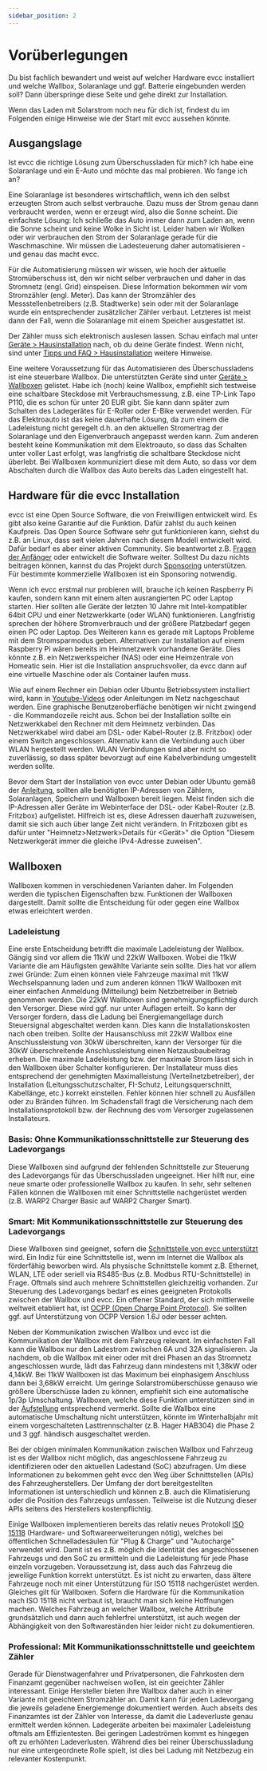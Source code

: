 ```yaml
---
sidebar_position: 2
---
```



# Vorüberlegungen

Du bist fachlich bewandert und weist auf welcher Hardware evcc installiert und welche Wallbox, Solaranlage und ggf. Batterie eingebunden werden soll? Dann überspringe diese Seite und gehe direkt zur Installation.

Wenn das Laden mit Solarstrom noch neu für dich ist, findest du im Folgenden einige Hinweise wie der Start mit evcc aussehen könnte.

## Ausgangslage

Ist evcc die richtige Lösung zum Überschussladen für mich? Ich habe eine Solaranlage und ein E-Auto und möchte das mal probieren. Wo fange ich an?

Eine Solaranlage ist besonderes wirtschaftlich, wenn ich den selbst erzeugten Strom auch selbst verbrauche. Dazu muss der Strom genau dann verbraucht werden, wenn er erzeugt wird, also die Sonne scheint. Die einfachste Lösung: Ich schließe das Auto immer dann zum Laden an, wenn die Sonne scheint und keine Wolke in Sicht ist. Leider haben wir Wolken oder wir verbrauchen den Strom der Solaranlage gerade für die Waschmaschine. Wir müssen die Ladesteuerung daher automatisieren - und genau das macht evcc.

Für die Automatisierung müssen wir wissen, wie hoch der aktuelle Stromüberschuss ist, den wir nicht selber verbrauchen und daher in das Stromnetz (engl. Grid) einspeisen. Diese Information bekommen wir vom Stromzähler (engl. Meter). Das kann der Stromzähler des Messstellenbetreibers (z.B. Stadtwerke) sein oder mit der Solaranlage wurde ein entsprechender zusätzlicher Zähler verbaut. Letzteres ist meist dann der Fall, wenn die Solaranlage mit einem Speicher ausgestattet ist. 

Der Zähler muss sich elektronisch auslesen lassen. Schau einfach mal unter [Geräte > Hausinstallation](/docs/devices/meters) nach, ob du deine Geräte findest. Wenn nicht, sind unter [Tipps und FAQ > Hausinstallation](/docs/guides/meters) weitere Hinweise.

Eine weitere Voraussetzung für das Automatisieren des Überschussladens ist eine steuerbare Wallbox. Die unterstützten Geräte sind unter [Geräte > Wallboxen](/docs/devices/chargers) gelistet. Habe ich (noch) keine Wallbox, empfiehlt sich testweise eine schaltbare Steckdose mit Verbrauchsmessung, z.B. eine TP-Link Tapo P110, die es schon für unter 20 EUR gibt. Sie kann dann später zum Schalten des Ladegerätes für E-Roller oder E-Bike verwendet werden. Für das Elektroauto ist das keine dauerhafte Lösung, da zum einem die Ladeleistung nicht geregelt d.h. an den aktuellen Stromertrag der Solaranlage und den Eigenverbrauch angepasst werden kann. Zum anderen besteht keine Kommunikation mit dem Elektroauto, so dass das Schalten unter voller Last erfolgt, was langfristig die schaltbare Steckdose nicht überlebt. Bei Wallboxen kommuniziert diese mit dem Auto, so dass vor dem Abschalten durch die Wallbox das Auto bereits das Laden eingestellt hat. 

## Hardware für die evcc Installation

evcc ist eine Open Source Software, die von Freiwilligen entwickelt wird. Es gibt also keine Garantie auf die Funktion. Dafür zahlst du auch keinen Kaufpreis. Das Open Source Software sehr gut funktionieren kann, siehst du z.B. an Linux, dass seit vielen Jahren nach diesem Modell entwickelt wird. Dafür bedarf es aber einer aktiven Community. Sie beantwortet z.B. [Fragen der Anfänger](https://github.com/evcc-io/evcc/discussions/categories/erste-hilfe) oder entwickelt die Software weiter. Solltest Du dazu nichts beitragen können, kannst du das Projekt durch [Sponsoring](/docs/sponsorship) unterstützen. Für bestimmte kommerzielle Wallboxen ist ein Sponsoring notwendig.

Wenn ich evcc erstmal nur probieren will, brauche ich keinen Raspberry Pi kaufen, sondern kann mit einem alten ausrangierten PC oder Laptop starten. Hier sollten alle Geräte der letzten 10 Jahre mit Intel-kompatibler 64bit CPU und einer Netzwerkkarte (oder WLAN) funktionieren. Langfristig sprechen der höhere Stromverbrauch und der größere Platzbedarf gegen einen PC oder Laptop. Des Weiteren kann es gerade mit Laptops Probleme mit dem Stromsparmodus geben. Alternativen zur Installation auf einem Raspberry Pi wären bereits im Heimnetzwerk vorhandene Geräte. Dies könnte z.B. ein Netzwerkspeicher (NAS) oder eine Heimzentrale von Homeatic sein. Hier ist die Installation anspruchsvoller, da evcc dann auf eine virtuelle Maschine oder als Container laufen muss.  

Wie auf einem Rechner ein Debian oder Ubuntu Betriebssystem installiert wird, kann in [Youtube-Videos](https://www.youtube.com/results?search_query=debian+installieren+deutsch) oder Anleitungen im Netz nachgeschaut werden. Eine graphische Benutzeroberfläche benötigen wir nicht zwingend - die Kommandozeile reicht aus. 
Schon bei der Installation sollte ein Netzwerkkabel den Rechner mit dem Heimnetz verbinden. Das Netzwerkkabel wird dabei am DSL- oder Kabel-Router (z.B. Fritzbox) oder einem Switch angeschlossen. Alternativ kann die Verbindung auch über WLAN hergestellt werden. WLAN Verbindungen sind aber nicht so zuverlässig, so dass später bevorzugt auf eine Kabelverbindung umgestellt werden sollte.

Bevor dem Start der Installation von evcc unter Debian oder Ubuntu gemäß der [Anleitung](/docs/installation/linux), sollten alle benötigten IP-Adressen von Zählern, Solaranlagen, Speichern und Wallboxen bereit liegen. Meist finden sich die IP-Adressen aller Geräte im Webinterface der DSL- oder Kabel-Router (z.B. Fritzbox) aufgelistet. Hilfreich ist es, diese Adressen dauerhaft zuzuweisen, damit sie sich auch über lange Zeit nicht verändern. In Fritzboxen gibt es dafür unter "Heimnetz>Netzwerk>Details für <Gerät>" die Option "Diesem Netzwerkgerät immer die gleiche IPv4-Adresse zuweisen".

## Wallboxen

Wallboxen kommen in verschiedenen Varianten daher. Im Folgenden werden die typischen Eigenschaften bzw. Funktionen der Wallboxen dargestellt. Damit sollte die Entscheidung für oder gegen eine Wallbox etwas erleichtert werden.

### Ladeleistung

Eine erste Entscheidung betrifft die maximale Ladeleistung der Wallbox. Gängig sind vor allem die 11kW und 22kW Wallboxen. Wobei die 11kW Variante die am Häufigsten gewählte Variante sein sollte. Dies hat vor allem zwei Gründe: Zum einen können viele Fahrzeuge maximal mit 11kW Wechselspannung laden und zum anderen können 11kW Wallboxen mit einer einfachen Anmeldung (Mitteilung) beim Netzbetreiber in Betrieb genommen werden. Die 22kW Wallboxen sind genehmigungspflichtig durch den Versorger. Diese wird ggf. nur unter Auflagen erteilt. So kann der Versorger fordern, dass die Ladung bei Energiemangellage durch Steuersignal abgeschaltet werden kann. Dies kann die Installationskosten nach oben treiben. Sollte der Hausanschluss mit 22kW Wallbox eine Anschlussleistung von 30kW überschreiten, kann der Versorger für die 30kW überschreitende Anschlussleistung einen Netzausbaubeitrag erheben. 
Die maximale Ladeleistung bzw. der maximale Strom lässt sich in den Wallboxen über Schalter konfigurieren. Der Installateur muss dies entsprechend der genehmigten Maximalleistung (Verteilnetzbetreiber), der Installation (Leitungsschutzschalter, FI-Schutz, Leitungsquerschnitt, Kabellänge, etc.) korrekt einstellen. Fehler können hier schnell zu Ausfällen oder zu Bränden führen. Im Schadensfall fragt die Versicherung nach dem Installationsprotokoll bzw. der Rechnung des vom Versorger zugelassenen Installateurs. 

### Basis: Ohne Kommunikationsschnittstelle zur Steuerung des Ladevorgangs

  Diese Wallboxen sind aufgrund der fehlenden Schnittstelle zur Steuerung des Ladevorgangs für das Überschussladen ungeeignet. Hier hilft nur, eine neue smarte oder professionelle Wallbox zu kaufen. In sehr, sehr seltenen Fällen können die Wallboxen mit einer Schnittstelle nachgerüstet werden (z.B. WARP2 Charger Basic auf WARP2 Charger Smart).

### Smart: Mit Kommunikationsschnittstelle zur Steuerung des Ladevorgangs

  Diese Wallboxen sind geeignet, sofern die [Schnittstelle von evcc unterstützt](/docs/devices/chargers) wird. Ein Indiz für eine Schnittstelle ist, wenn im Internet die Wallbox als förderfähig beworben wird. Als physische Schnittstelle kommt z.B. Ethernet, WLAN, LTE oder seriell via RS485-Bus (z.B. Modbus RTU-Schnittstelle) in Frage. Oftmals sind auch mehrere Schnittstellen gleichzeitig vorhanden. Zur Steuerung des Ladevorgangs bedarf es eines geeigneten Protokolls zwischen der Wallbox und evcc. Ein offener Standard, der sich mittlerweile weltweit etabliert hat, ist [OCPP (Open Charge Point Protocol)](https://de.wikipedia.org/wiki/OCPP). Sie sollten ggf. auf Unterstützung von OCPP Version 1.6J oder besser achten.

  Neben der Kommunikation zwischen Wallbox und evcc ist die Kommunikation der Wallbox mit dem Fahrzeug relevant. Im einfachsten Fall kann die Wallbox nur den Ladestrom zwischen 6A und 32A signalisieren. Ja nachdem, ob die Wallbox mit einer oder mit drei Phasen an das Stromnetz angeschlossen wurde, lädt das Fahrzeug dann mindestens mit 1,38kW oder 4,14kW. Bei 11kW Wallboxen ist das Maximum bei einphasigem Anschluss dann bei 3,68kW erreicht. Um geringe Solarstromüberschüsse genauso wie größere Überschüsse laden zu können, empfiehlt sich eine automatische 1p/3p Umschaltung. Wallboxen, welche diese Funktion unterstützen sind in der [Aufstellung](/docs/devices/chargers) entsprechend vermerkt. Sollte die Wallbox eine automatische Umschaltung nicht unterstützen, könnte im Winterhalbjahr mit einem vorgeschalteten Lasttrennschalter (z.B. Hager HAB304) die Phase 2 und 3 ggf. händisch ausgeschaltet werden.

  Bei der obigen minimalen Kommunikation zwischen Wallbox und Fahrzeug ist es der Wallbox nicht möglich, das angeschlossene Fahrzeug zu identifizieren oder den aktuellen Ladestand (SoC) abzufragen. Um diese Informationen zu bekommen geht evcc den Weg über Schnittstellen (APIs) des Fahrzeugherstellers. Der Umfang der dort bereitgestellten Informationen ist unterschiedlich und können z.B. auch die Klimatisierung oder die Position des Fahrzeugs umfassen. Teilweise ist die Nutzung dieser APIs seitens des Herstellers kostenpflichtig. 

  Einige Wallboxen implementieren bereits das relativ neues Protokoll [ISO 15118](https://de.wikipedia.org/wiki/ISO_15118) (Hardware- und Softwareerweiterungen nötig), welches bei öffentlichen Schnelladesäulen für "Plug & Charge" und "Autocharge" verwendet wird. Damit ist es z.B. möglich die Identität des angeschlossenen Fahrzeugs und den SoC zu ermitteln und die Ladeleistung für jede Phase einzeln vorzugeben. Voraussetzung ist, dass auch das Fahrzeug die jeweilige Funktion korrekt unterstützt. Es ist nicht zu erwarten, dass ältere Fahrzeuge noch mit einer Unterstützung für ISO 15118 nachgerüstet werden. Gleiches gilt für Wallboxen. Sofern die Hardware für die Kommunikation nach ISO 15118 nicht verbaut ist, braucht man sich keine Hoffnungen machen. Welches Fahrzeug an welcher Wallbox, welche Attribute grundsätzlich und dann auch fehlerfrei unterstützt, ist auch wegen der Abhängigkeit von den Softwareständen hier leider nicht zu dokumentieren. 

### Professional: Mit Kommunikationsschnittstelle und geeichtem Zähler

  Gerade für Dienstwagenfahrer und Privatpersonen, die Fahrkosten dem Finanzamt gegenüber nachweisen wollen, ist ein geeichter Zähler interessant. Einige Hersteller bieten ihre Wallbox daher auch in einer Variante mit geeichtem Stromzähler an. Damit kann für jeden Ladevorgang die jeweils geladene Energiemenge dokumentiert werden. Auch abseits des Finanzamtes ist der Zähler von Interesse, da damit die Ladeverluste genau ermittelt werden können. Ladegeräte arbeiten bei maximaler Ladeleistung oftmals am Effizientesten. Bei geringen Ladeströmen kommt es hingegen oft zu erhöhten Ladeverlusten. Während dies bei reiner Überschussladung nur eine untergeordnete Rolle spielt, ist dies bei Ladung mit Netzbezug ein relevanter Kostenpunkt.
